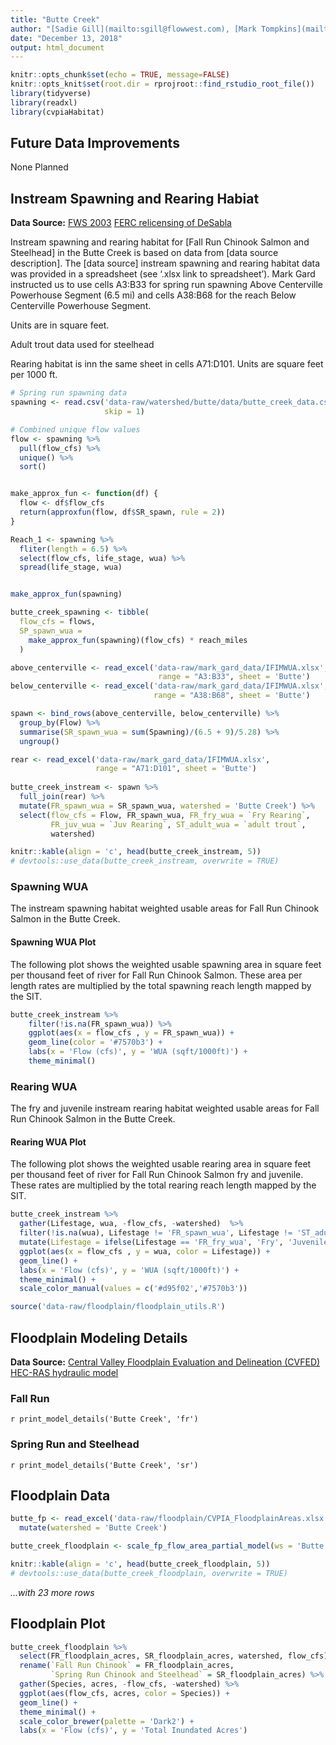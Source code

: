 ```yaml
---
title: "Butte Creek"
author: "[Sadie Gill](mailto:sgill@flowwest.com), [Mark Tompkins](mailto:mtompkins@flowwest.com)"
date: "December 13, 2018"
output: html_document
---
```


```r
knitr::opts_chunk$set(echo = TRUE, message=FALSE)
knitr::opts_knit$set(root.dir = rprojroot::find_rstudio_root_file())
library(tidyverse)
library(readxl)
library(cvpiaHabitat)
```
## Future Data Improvements
None Planned

## Instream Spawning and Rearing Habiat

**Data Source:**
[FWS 2003](https://www.fws.gov/lodi/instream-flow/Documents/Butte%20Creek%20Spring-run%20chinook%20salmon%20spawning%208-29-2003.pdf)
[FERC relicensing of DeSabla](https://s3-us-west-2.amazonaws.com/cvpiahabitat-r-package/cvpia-sit-model-inputs/DeSabla2008ButteIFIM.pdf) 

Instream spawning and rearing habitat for [Fall Run Chinook Salmon and Steelhead] in the Butte Creek is based on data from [data source description]. The [data source] instream spawning and rearing habitat data was provided in a spreadsheet (see '.xlsx link to spreadsheet'). Mark Gard instructed us to use cells A3:B33 for spring run spawning Above Centerville Powerhouse Segment (6.5 mi) and cells A38:B68 for the reach Below Centerville Powerhouse Segment.

Units are in square feet.   

Adult trout data used for steelhead

Rearing habitat is inn the same sheet in cells A71:D101. Units are square feet per 1000 ft.

```r
# Spring run spawning data 
spawning <- read.csv('data-raw/watershed/butte/data/butte_creek_data.csv', 
                     skip = 1) 

# Combined unique flow values  
flow <- spawning %>% 
  pull(flow_cfs) %>%
  unique() %>%
  sort()


make_approx_fun <- function(df) {
  flow <- df$flow_cfs
  return(approxfun(flow, df$SR_spawn, rule = 2))
}

Reach_1 <- spawning %>%
  fliter(length = 6.5) %>%
  select(flow_cfs, life_stage, wua) %>%
  spread(life_stage, wua)


make_approx_fun(spawning)

butte_creek_spawning <- tibble(
  flow_cfs = flows, 
  SP_spawn_wua =
    make_approx_fun(spawning)(flow_cfs) * reach_miles
  )

above_centerville <- read_excel('data-raw/mark_gard_data/IFIMWUA.xlsx', 
                                 range = "A3:B33", sheet = 'Butte') 
below_centerville <- read_excel('data-raw/mark_gard_data/IFIMWUA.xlsx', 
                                range = "A38:B68", sheet = 'Butte') 

spawn <- bind_rows(above_centerville, below_centerville) %>% 
  group_by(Flow) %>% 
  summarise(SR_spawn_wua = sum(Spawning)/(6.5 + 9)/5.28) %>% 
  ungroup()

rear <- read_excel('data-raw/mark_gard_data/IFIMWUA.xlsx', 
                   range = "A71:D101", sheet = 'Butte') 
 
butte_creek_instream <- spawn %>% 
  full_join(rear) %>% 
  mutate(FR_spawn_wua = SR_spawn_wua, watershed = 'Butte Creek') %>% 
  select(flow_cfs = Flow, FR_spawn_wua, FR_fry_wua = `Fry Rearing`, 
         FR_juv_wua = `Juv Rearing`, ST_adult_wua = `adult trout`, 
         watershed)

knitr::kable(align = 'c', head(butte_creek_instream, 5))
# devtools::use_data(butte_creek_instream, overwrite = TRUE)
```

### Spawning WUA 
The instream spawning habitat weighted usable areas for Fall Run Chinook Salmon in the Butte Creek. 

#### Spawning WUA Plot
The following plot shows the weighted usable spawning area in square feet per thousand feet of river for Fall Run Chinook Salmon. These area per length rates are multiplied by the total spawning reach length mapped by the SIT. 

``` r
butte_creek_instream %>% 
    filter(!is.na(FR_spawn_wua)) %>%
    ggplot(aes(x = flow_cfs , y = FR_spawn_wua)) +
    geom_line(color = '#7570b3') +
    labs(x = 'Flow (cfs)', y = 'WUA (sqft/1000ft)') +
    theme_minimal()

```

### Rearing WUA
The fry and juvenile instream rearing habitat weighted usable areas for Fall Run Chinook Salmon in the Butte Creek. 

#### Rearing WUA Plot

The following plot shows the weighted usable rearing area in square feet per thousand feet of river for Fall Run Chinook Salmon fry and juvenile. These rates are multiplied by the total rearing reach length mapped by the SIT. 
``` r
butte_creek_instream %>% 
  gather(Lifestage, wua, -flow_cfs, -watershed)  %>% 
  filter(!is.na(wua), Lifestage != 'FR_spawn_wua', Lifestage != 'ST_adult_wua') %>%
  mutate(Lifestage = ifelse(Lifestage == 'FR_fry_wua', 'Fry', 'Juvenile')) %>% 
  ggplot(aes(x = flow_cfs , y = wua, color = Lifestage)) +
  geom_line() +
  labs(x = 'Flow (cfs)', y = 'WUA (sqft/1000ft)') +
  theme_minimal() + 
  scale_color_manual(values = c('#d95f02','#7570b3'))
```

```r
source('data-raw/floodplain/floodplain_utils.R')
```

## Floodplain Modeling Details

**Data Source:**
[Central Valley Floodplain Evaluation and Delineation (CVFED) HEC-RAS hydraulic model](https://s3-us-west-2.amazonaws.com/cvpiahabitat-r-package/cvpia-sit-model-inputs/CombinedTM_IQAR_Final-FULL-REPORT_20140206.pdf)

### Fall Run
`r print_model_details('Butte Creek', 'fr')`

### Spring Run and Steelhead
`r print_model_details('Butte Creek', 'sr')`

## Floodplain Data


```r
butte_fp <- read_excel('data-raw/floodplain/CVPIA_FloodplainAreas.xlsx', sheet = 'ButteCreek') %>%
  mutate(watershed = 'Butte Creek')

butte_creek_floodplain <- scale_fp_flow_area_partial_model(ws = 'Butte Creek', df = butte_fp)

knitr::kable(align = 'c', head(butte_creek_floodplain, 5)) 
# devtools::use_data(butte_creek_floodplain, overwrite = TRUE)
```


*...with 23 more rows*

## Floodplain Plot
```r
butte_creek_floodplain %>% 
  select(FR_floodplain_acres, SR_floodplain_acres, watershed, flow_cfs) %>%
  rename(`Fall Run Chinook` = FR_floodplain_acres,
         `Spring Run Chinook and Steelhead` = SR_floodplain_acres) %>% 
  gather(Species, acres, -flow_cfs, -watershed) %>% 
  ggplot(aes(flow_cfs, acres, color = Species)) +
  geom_line() +
  theme_minimal() +
  scale_color_brewer(palette = 'Dark2') +
  labs(x = 'Flow (cfs)', y = 'Total Inundated Acres')
```



